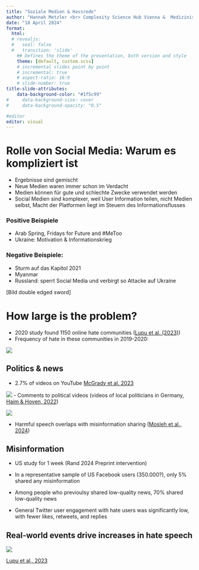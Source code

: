 ```yaml
---
title: "Soziale Medien & Hassrede"
author: "Hannah Metzler <br> Complexity Science Hub Vienna &  Medizinische Universität Wien <br> Slides: hannahmetzler.eu/klimaaktiv"
date: "18 April 2024"
format: 
  html:
  # revealjs: 
  #   seal: false
  #   transition: 'slide'
    ## Defines the theme of the presentation, both version and style
    theme: [default, custom.scss]
    # incremental slides point by point
    # incremental: true
    # aspect-ratio: 16:9
    # slide-number: true
title-slide-attributes:
    data-background-color: "#1f5c99"
#     data-background-size: cover
#     data-background-opacity: "0.5"

#editor
editor: visual
---
```


# Rolle von Social Media: Warum es kompliziert ist

- Ergebnisse sind gemischt
- Neue Medien waren immer schon im Verdacht
- Medien können für gute und schlechte Zwecke verwendet werden
- Social Medien sind komplexer, weil User Information teilen, nicht Medien selbst, Macht der Platformen liegt im Steuern des Informationsflusses

### Positive Beispiele

* Arab Spring, Fridays for Future and #MeToo
* Ukraine: Motivation & Informationskrieg

### Negative Beispiele: 

* Sturm auf das Kapitol 2021
* Myanmar
* Russland: sperrt Social Media und verbirgt so Attacke auf Ukraine

[Bild double edged sword]

# How large is the problem?

-   2020 study found 1150 online hate communities ([Lupu et al. (2023)](https://journals.plos.org/plosone/article?id=10.1371/journal.pone.0278511))
-   Frequency of hate in these communities in 2019-2020:

![](https://doi.org/10.1371/journal.pone.0278511.g003)

## Politics & news

- 2.7% of videos on YouTube [McGrady et al. 2023](https://journalqd.org/article/view/4066/3766)

![](images_hate/McGrady2023_Youtube_video_categories.png)
- Comments to political videos (videos of local politicians in Germany, [Haim & Hoven, 2022](https://journalqd.org/article/view/3528))

![](images_hate/Haim2022_Youtube_hate_speech.svg)

- Harmful speech overlaps with misinformation sharing ([Mosleh et al., 2024](https://doi.org/10.1093/pnasnexus/pgae111))


## Misinformation

- US study for 1 week (Rand 2024 Preprint intervention)
- In a representative sample of US Facebook users (350.000?), only 5% shared any misinformation
- Among people who previoulsy shared low-quality news, 70% shared low-quality news

- General Twitter user engagement with hate users was significantly low, with fewer likes, retweets, and replies

## Real-world events drive increases in hate speech

![](images/journal.pone.0278511.g004.PNG)

::: footer
[Lupu et al., 2023](https://doi.org/10.1371/journal.pone.0278511.g004)
:::




